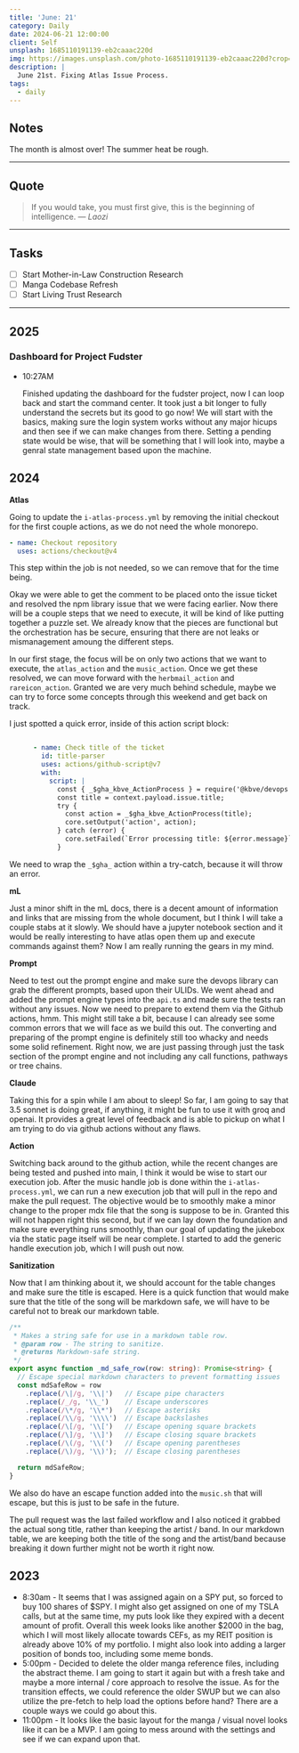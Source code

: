 ```yaml
---
title: 'June: 21'
category: Daily
date: 2024-06-21 12:00:00
client: Self
unsplash: 1685110191139-eb2caaac220d
img: https://images.unsplash.com/photo-1685110191139-eb2caaac220d?crop=entropy&cs=srgb&fm=jpg&ixid=MnwzNjM5Nzd8MHwxfHJhbmRvbXx8fHx8fHx8fDE2ODE3NDg2ODY&ixlib=rb-4.0.3&q=85
description: |
  June 21st. Fixing Atlas Issue Process.
tags:
  - daily
---
```



## Notes

The month is almost over! The summer heat be rough.

---

## Quote

> If you would take, you must first give, this is the beginning of intelligence.
> — <cite>Laozi</cite>

---

## Tasks

- [ ] Start Mother-in-Law Construction Research
- [ ] Manga Codebase Refresh
- [ ] Start Living Trust Research

---

## 2025

### Dashboard for Project Fudster

-   10:27AM

    Finished updating the dashboard for the fudster project, now I can loop back and start the command center.
    It took just a bit longer to fully understand the secrets but its good to go now!
    We will start with the basics, making sure the login system works without any major hicups and then see if we can make changes from there.
    Setting a pending state would be wise, that will be something that I will look into, maybe a genral state management based upon the machine.


## 2024

**Atlas**

Going to update the `i-atlas-process.yml` by removing the initial checkout for the first couple actions, as we do not need the whole monorepo.

```yaml
- name: Checkout repository
  uses: actions/checkout@v4
```

This step within the job is not needed, so we can remove that for the time being.

Okay we were able to get the comment to be placed onto the issue ticket and resolved the npm library issue that we were facing earlier.
Now there will be a couple steps that we need to execute, it will be kind of like putting together a puzzle set.
We already know that the pieces are functional but the orchestration has be secure, ensuring that there are not leaks or mismanagement amoung the different steps.

In our first stage, the focus will be on only two actions that we want to execute, the `atlas_action` and the `music_action`.
Once we get these resolved, we can move forward with the `herbmail_action` and `rareicon_action`.
Granted we are very much behind schedule, maybe we can try to force some concepts through this weekend and get back on track.

I just spotted a quick error, inside of this action script block:

```yaml

      - name: Check title of the ticket
        id: title-parser
        uses: actions/github-script@v7
        with:
          script: |
            const { _$gha_kbve_ActionProcess } = require('@kbve/devops');
            const title = context.payload.issue.title;
            try {
              const action = _$gha_kbve_ActionProcess(title);
              core.setOutput('action', action);
            } catch (error) {
              core.setFailed(`Error processing title: ${error.message}`);
            }

```

We need to wrap the `_$gha_` action within a try-catch, because it will throw an error.

**mL**

Just a minor shift in the mL docs, there is a decent amount of information and links that are missing from the whole document, but I think I will take a couple stabs at it slowly.
We should have a jupyter notebook section and it would be really interesting to have atlas open them up and execute commands against them?
Now I am really running the gears in my mind.

**Prompt**

Need to test out the prompt engine and make sure the devops library can grab the different prompts, based upon their ULIDs.
We went ahead and added the prompt engine types into the `api.ts` and made sure the tests ran without any issues.
Now we need to prepare to extend them via the Github actions, hmm.
This might still take a bit, because I can already see some common errors that we will face as we build this out.
The converting and preparing of the prompt engine is definitely still too whacky and needs some solid refinement.
Right now, we are just passing through just the task section of the prompt engine and not including any call functions, pathways or tree chains.

**Claude**

Taking this for a spin while I am about to sleep!
So far, I am going to say that 3.5 sonnet is doing great, if anything, it might be fun to use it with groq and openai.
It provides a great level of feedback and is able to pickup on what I am trying to do via github actions without any flaws.

**Action**

Switching back around to the github action, while the recent changes are being tested and pushed into main, I think it would be wise to start our execution job.
After the music handle job is done within the `i-atlas-process.yml`, we can run a new execution job that will pull in the repo and make the pull request.
The objective would be to smoothly make a minor change to the proper mdx file that the song is suppose to be in.
Granted this will not happen right this second, but if we can lay down the foundation and make sure everything runs smoothly, than our goal of updating the jukebox via the static page itself will be near complete.
I started to add the generic handle execution job, which I will push out now.

**Sanitization**

Now that I am thinking about it, we should account for the table changes and make sure the title is escaped.
Here is a quick function that would make sure that the title of the song will be markdown safe, we will have to be careful not to break our markdown table.
```ts
/**
 * Makes a string safe for use in a markdown table row.
 * @param row - The string to sanitize.
 * @returns Markdown-safe string.
 */
export async function _md_safe_row(row: string): Promise<string> {
  // Escape special markdown characters to prevent formatting issues
  const mdSafeRow = row
    .replace(/\|/g, '\\|')   // Escape pipe characters
    .replace(/_/g, '\\_')    // Escape underscores
    .replace(/\*/g, '\\*')   // Escape asterisks
    .replace(/\\/g, '\\\\')  // Escape backslashes
    .replace(/\[/g, '\\[')   // Escape opening square brackets
    .replace(/\]/g, '\\]')   // Escape closing square brackets
    .replace(/\(/g, '\\(')   // Escape opening parentheses
    .replace(/\)/g, '\\)');  // Escape closing parentheses

  return mdSafeRow;
}
```

We also do have an escape function added into the `music.sh` that will escape, but this is just to be safe in the future.

The pull request was the last failed workflow and I also noticed it grabbed the actual song title, rather than keeping the artist / band.
In our markdown table, we are keeping both the title of the song and the artist/band because breaking it down further might not be worth it right now.


<Adsense />

## 2023

- 8:30am - It seems that I was assigned again on a SPY put, so forced to buy 100 shares of $SPY. I might also get assigned on one of my TSLA calls, but at the same time, my puts look like they expired with a decent amount of profit. Overall this week looks like another $2000 in the bag, which I will most likely allocate towards CEFs, as my REIT position is already above 10% of my portfolio. I might also look into adding a larger position of bonds too, including some meme bonds.
- 5:00pm - Decided to delete the older manga reference files, including the abstract theme. I am going to start it again but with a fresh take and maybe a more internal / core approach to resolve the issue. As for the transition effects, we could reference the older SWUP but we can also utilize the pre-fetch to help load the options before hand? There are a couple ways we could go about this.
- 11:00pm - It looks like the basic layout for the manga / visual novel looks like it can be a MVP. I am going to mess around with the settings and see if we can expand upon that.
